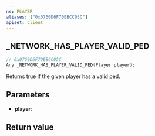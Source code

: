 ```yaml
---
ns: PLAYER
aliases: ["0x0760D6F70EBCC05C"]
apiset: client
---
```

## _NETWORK_HAS_PLAYER_VALID_PED

```c
// 0x0760D6F70EBCC05C
Any _NETWORK_HAS_PLAYER_VALID_PED(Player player);
```

Returns true if the given player has a valid ped.

## Parameters
* **player**:

## Return value